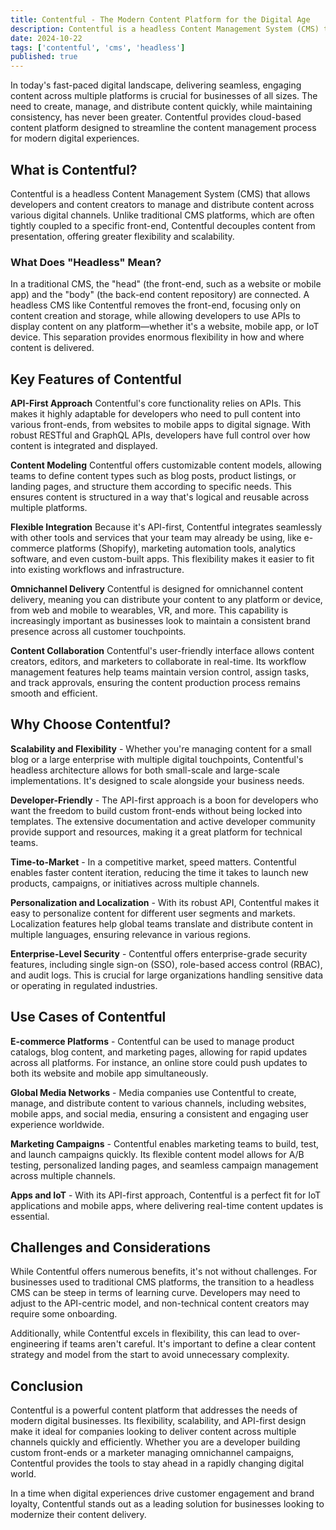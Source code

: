 ```yaml
---
title: Contentful - The Modern Content Platform for the Digital Age
description: Contentful is a headless Content Management System (CMS) that allows developers and content creators to manage and distribute content across various digital channels.
date: 2024-10-22
tags: ['contentful', 'cms', 'headless']
published: true
---
```


In today's fast-paced digital landscape, delivering seamless, engaging content across multiple platforms is crucial for businesses of all sizes. The need to create, manage, and distribute content quickly, while maintaining consistency, has never been greater. Contentful provides cloud-based content platform designed to streamline the content management process for modern digital experiences.

## What is Contentful?

Contentful is a headless Content Management System (CMS) that allows developers and content creators to manage and distribute content across various digital channels. Unlike traditional CMS platforms, which are often tightly coupled to a specific front-end, Contentful decouples content from presentation, offering greater flexibility and scalability.

### What Does "Headless" Mean?

In a traditional CMS, the "head" (the front-end, such as a website or mobile app) and the "body" (the back-end content repository) are connected. A headless CMS like Contentful removes the front-end, focusing only on content creation and storage, while allowing developers to use APIs to display content on any platform—whether it's a website, mobile app, or IoT device. This separation provides enormous flexibility in how and where content is delivered.

## Key Features of Contentful

**API-First Approach**
Contentful's core functionality relies on APIs. This makes it highly adaptable for developers who need to pull content into various front-ends, from websites to mobile apps to digital signage. With robust RESTful and GraphQL APIs, developers have full control over how content is integrated and displayed.

**Content Modeling**
Contentful offers customizable content models, allowing teams to define content types such as blog posts, product listings, or landing pages, and structure them according to specific needs. This ensures content is structured in a way that's logical and reusable across multiple platforms.

**Flexible Integration**
Because it's API-first, Contentful integrates seamlessly with other tools and services that your team may already be using, like e-commerce platforms (Shopify), marketing automation tools, analytics software, and even custom-built apps. This flexibility makes it easier to fit into existing workflows and infrastructure.

**Omnichannel Delivery**
Contentful is designed for omnichannel content delivery, meaning you can distribute your content to any platform or device, from web and mobile to wearables, VR, and more. This capability is increasingly important as businesses look to maintain a consistent brand presence across all customer touchpoints.

**Content Collaboration**
Contentful's user-friendly interface allows content creators, editors, and marketers to collaborate in real-time. Its workflow management features help teams maintain version control, assign tasks, and track approvals, ensuring the content production process remains smooth and efficient.

## Why Choose Contentful?

**Scalability and Flexibility** - Whether you're managing content for a small blog or a large enterprise with multiple digital touchpoints, Contentful's headless architecture allows for both small-scale and large-scale implementations. It's designed to scale alongside your business needs.

**Developer-Friendly** - The API-first approach is a boon for developers who want the freedom to build custom front-ends without being locked into templates. The extensive documentation and active developer community provide support and resources, making it a great platform for technical teams.

**Time-to-Market** - In a competitive market, speed matters. Contentful enables faster content iteration, reducing the time it takes to launch new products, campaigns, or initiatives across multiple channels.

**Personalization and Localization** - With its robust API, Contentful makes it easy to personalize content for different user segments and markets. Localization features help global teams translate and distribute content in multiple languages, ensuring relevance in various regions.

**Enterprise-Level Security** - Contentful offers enterprise-grade security features, including single sign-on (SSO), role-based access control (RBAC), and audit logs. This is crucial for large organizations handling sensitive data or operating in regulated industries.

## Use Cases of Contentful

**E-commerce Platforms** - Contentful can be used to manage product catalogs, blog content, and marketing pages, allowing for rapid updates across all platforms. For instance, an online store could push updates to both its website and mobile app simultaneously.

**Global Media Networks** - Media companies use Contentful to create, manage, and distribute content to various channels, including websites, mobile apps, and social media, ensuring a consistent and engaging user experience worldwide.

**Marketing Campaigns** - Contentful enables marketing teams to build, test, and launch campaigns quickly. Its flexible content model allows for A/B testing, personalized landing pages, and seamless campaign management across multiple channels.

**Apps and IoT** - With its API-first approach, Contentful is a perfect fit for IoT applications and mobile apps, where delivering real-time content updates is essential.

## Challenges and Considerations

While Contentful offers numerous benefits, it's not without challenges. For businesses used to traditional CMS platforms, the transition to a headless CMS can be steep in terms of learning curve. Developers may need to adjust to the API-centric model, and non-technical content creators may require some onboarding.

Additionally, while Contentful excels in flexibility, this can lead to over-engineering if teams aren't careful. It's important to define a clear content strategy and model from the start to avoid unnecessary complexity.

## Conclusion

Contentful is a powerful content platform that addresses the needs of modern digital businesses. Its flexibility, scalability, and API-first design make it ideal for companies looking to deliver content across multiple channels quickly and efficiently. Whether you are a developer building custom front-ends or a marketer managing omnichannel campaigns, Contentful provides the tools to stay ahead in a rapidly changing digital world.

In a time when digital experiences drive customer engagement and brand loyalty, Contentful stands out as a leading solution for businesses looking to modernize their content delivery.
